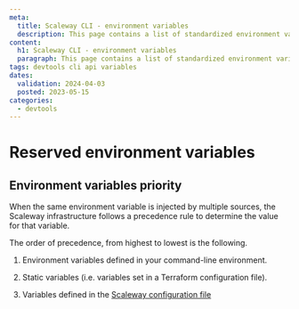 ```yaml
---
meta:
  title: Scaleway CLI - environment variables
  description: This page contains a list of standardized environment variables used throughout the Scaleway CLI and other developer tools.
content:
  h1: Scaleway CLI - environment variables
  paragraph: This page contains a list of standardized environment variables used throughout the Scaleway developer tools.
tags: devtools cli api variables
dates:
  validation: 2024-04-03
  posted: 2023-05-15
categories:
  - devtools
---
```


# Reserved environment variables

<Macro id="scaleway-environment-variables" />

## Environment variables priority

When the same environment variable is injected by multiple sources, the Scaleway infrastructure follows a precedence rule to determine the value for that variable.

The order of precedence, from highest to lowest is the following.

1. Environment variables defined in your command-line environment.

2. Static variables (i.e. variables set in a Terraform configuration file).

3. Variables defined in the [Scaleway configuration file](/developer-tools/scaleway-cli/reference-content/scaleway-configuration-file/) 